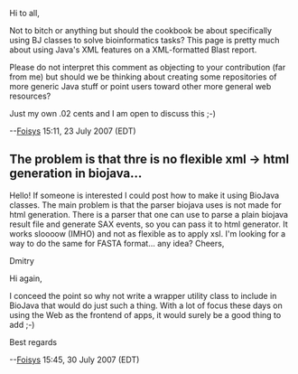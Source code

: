 Hi to all,

Not to bitch or anything but should the cookbook be about specifically using BJ classes to solve bioinformatics tasks? This page is pretty much about using Java's XML features on a XML-formatted Blast report. 

Please do not interpret this comment as objecting to your contribution (far from me) but should we be thinking about creating some repositories of more generic Java stuff or point users toward other more general web resources?

Just my own .02 cents and I am open to discuss this ;-)

--[[User:Foisys|Foisys]] 15:11, 23 July 2007 (EDT)

== The problem is that thre is no flexible xml -> html generation in biojava... ==

Hello!
If someone is interested I could post how to make it using BioJava classes.
The main problem is that the parser biojava uses is not made for html generation.
There is a parser that one can use to parse a plain biojava result file and generate SAX events, so
you can pass it to html generator. It works sloooow (IMHO) and not as flexible as to apply xsl.
I'm looking for a way to do the same for FASTA format... any idea?
Cheers,

Dmitry

Hi again,

I conceed the point so why not write a wrapper utility class to include in BioJava that would do just such a thing. With a lot of focus these days on using the Web as the frontend of apps, it would surely be a good thing to add ;-)

Best regards

--[[User:Foisys|Foisys]] 15:45, 30 July 2007 (EDT)